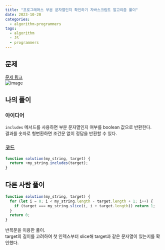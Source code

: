 ```yaml
---
title: "프로그래머스 부분 문자열인지 확인하기 자바스크립트 알고리즘 풀이"
date: 2023-10-20
categories:
  - algorithm-programmers
tags:
  - algorithm
  - JS
  - programmers
---
```


## 문제

[문제 링크](https://school.programmers.co.kr/learn/courses/30/lessons/181843)  
![image](https://github.com/makepin2r/TIL/assets/39889583/de4b46f9-6ba0-47e2-a2fa-46cc67373951)

## 나의 풀이

### 아이디어

`includes` 메서드를 사용하면 부분 문자열인지 여부를 boolean 값으로 반환한다.  
결과를 숫자로 형변환하면 조건문 없이 정답을 반환할 수 있다.

### 코드

```javascript
function solution(my_string, target) {
  return +my_string.includes(target);
}
```

## 다른 사람 풀이

```javascript
function solution(my_string, target) {
  for (let i = 0; i < my_string.length - target.length + 1; i++) {
    if (target === my_string.slice(i, i + target.length)) return 1;
  }
  return 0;
}
```

반복문을 이용한 풀이.  
target의 길이를 고려하여 첫 인덱스부터 slice해 target과 같은 문자열이 있는지를 확인했다.
